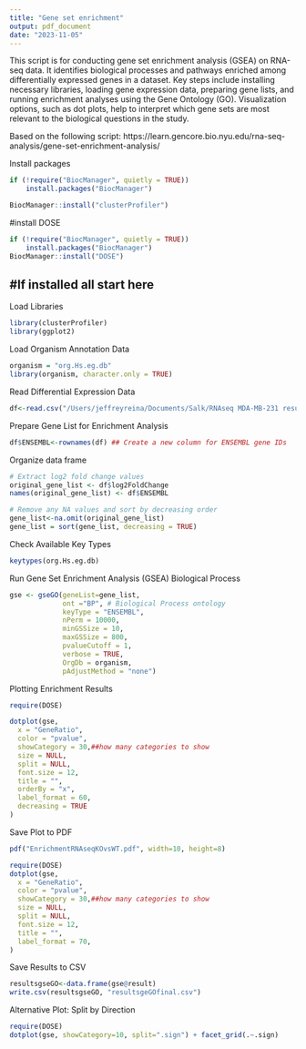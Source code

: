```yaml
---
title: "Gene set enrichment"
output: pdf_document
date: "2023-11-05"
---
```


This script is for conducting gene set enrichment analysis (GSEA) on RNA-seq data. It identifies biological processes and pathways enriched among differentially expressed genes in a dataset. Key steps include installing necessary libraries, loading gene expression data, preparing gene lists, and running enrichment analyses using the Gene Ontology (GO). Visualization options, such as dot plots, help to interpret which gene sets are most relevant to the biological questions in the study.

Based on the following script: 
https://learn.gencore.bio.nyu.edu/rna-seq-analysis/gene-set-enrichment-analysis/

Install packages
```r
if (!require("BiocManager", quietly = TRUE))
    install.packages("BiocManager")

BiocManager::install("clusterProfiler")
```

#install DOSE
```r
if (!require("BiocManager", quietly = TRUE))
    install.packages("BiocManager")
BiocManager::install("DOSE")
```

#If installed all start here
----------------
Load Libraries
```r
library(clusterProfiler)
library(ggplot2)
```

Load Organism Annotation Data
```r
organism = "org.Hs.eg.db"
library(organism, character.only = TRUE)
```

Read Differential Expression Data
```r
df<-read.csv("/Users/jeffreyreina/Documents/Salk/RNAseq MDA-MB-231 results/03.Result_X202SC23073852-Z01-F001_Homo_sapiens/Result_X202SC23073852-Z01-F001_Homo_sapiens/4.Differential/1.deglist/KOvsWT/KOvsWT_deg_all.csv",header=TRUE,row.names=1)
```

Prepare Gene List for Enrichment Analysis
```r
df$ENSEMBL<-rownames(df) ## Create a new column for ENSEMBL gene IDs
```

Organize data frame
```r
# Extract log2 fold change values
original_gene_list <- df$log2FoldChange
names(original_gene_list) <- df$ENSEMBL

# Remove any NA values and sort by decreasing order
gene_list<-na.omit(original_gene_list)
gene_list = sort(gene_list, decreasing = TRUE)
```

Check Available Key Types
```r
keytypes(org.Hs.eg.db)
```
Run Gene Set Enrichment Analysis (GSEA) Biological Process
```r
gse <- gseGO(geneList=gene_list, 
             ont ="BP", # Biological Process ontology
             keyType = "ENSEMBL", 
             nPerm = 10000, 
             minGSSize = 10, 
             maxGSSize = 800, 
             pvalueCutoff = 1, 
             verbose = TRUE, 
             OrgDb = organism, 
             pAdjustMethod = "none")
```


Plotting Enrichment Results
```r
require(DOSE)

dotplot(gse,
  x = "GeneRatio",
  color = "pvalue",
  showCategory = 30,##how many categories to show
  size = NULL,
  split = NULL,
  font.size = 12,
  title = "",
  orderBy = "x",
  label_format = 60,
  decreasing = TRUE
)
```

Save Plot to PDF
```r
pdf("EnrichmentRNAseqKOvsWT.pdf", width=10, height=8)

require(DOSE)
dotplot(gse,
  x = "GeneRatio",
  color = "pvalue",
  showCategory = 30,##how many categories to show
  size = NULL,
  split = NULL,
  font.size = 12,
  title = "",
  label_format = 70,
)
```

Save Results to CSV
```r
resultsgseGO<-data.frame(gse@result)
write.csv(resultsgseGO, "resultsgeGOfinal.csv")
```

Alternative Plot: Split by Direction
```r
require(DOSE)
dotplot(gse, showCategory=10, split=".sign") + facet_grid(.~.sign)
```


